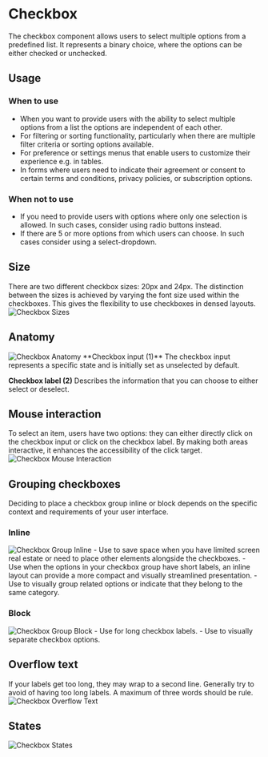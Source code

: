 
<Meta of={ExampleStories} />

# Checkbox
The checkbox component allows users to select multiple options from a predefined list. It represents a binary choice, where the options can be either checked or unchecked.

## Usage

### When to use
- When you want to provide users with the ability to select multiple options from a list the options are independent of each other.
- For filtering or sorting functionality, particularly when there are multiple filter criteria or sorting options available.
- For preference or settings menus that enable users to customize their experience e.g. in tables.
- In forms where users need to indicate their agreement or consent to certain terms and conditions, privacy policies, or subscription options.

### When not to use
- If you need to provide users with options where only one selection is allowed. In such cases, consider using radio buttons instead.
- If there are 5 or more options from which users can choose. In such cases consider using a select-dropdown.

## Size
There are two different checkbox sizes: 20px and 24px. The distinction between the sizes is achieved by varying the font size used within the checkboxes. This gives the flexibility to use checkboxes in densed layouts.
<img src={CheckboxSizes} alt="Checkbox Sizes" />

## Anatomy
<img src={CheckboxAnatomy} alt="Checkbox Anatomy" />
**Checkbox input (1)**
The checkbox input represents a specific state and is initially set as unselected by default.

**Checkbox label (2)**
Describes the information that you can choose to either select or deselect.

## Mouse interaction
To select an item, users have two options: they can either directly click on the checkbox input or click on the checkbox label. By making both areas interactive, it enhances the accessibility of the click target.
<img src={CheckboxMouseInteraction} alt="Checkbox Mouse Interaction" />

## Grouping checkboxes
Deciding to place a checkbox group inline or block depends on the specific context and requirements of your user interface. 

### Inline 
<img src={CheckboxGroupInline} alt="Checkbox Group Inline" />
- Use to save space when you have limited screen real estate or need to place other elements alongside the checkboxes. 
- Use when the options in your checkbox group have short labels, an inline layout can provide a more compact and visually streamlined presentation. 
- Use to visually group related options or indicate that they belong to the same category.

### Block
<img src={CheckboxGroupBlock} alt="Checkbox Group Block" />
- Use for long checkbox labels. 
- Use to visually separate checkbox options.

## Overflow text
If your labels get too long, they may wrap to a second line. Generally try to avoid of having too long labels. A maximum of three words should be rule.
<img src={CheckboxOverflowText} alt="Checkbox Overflow Text" />

## States
<img src={CheckboxStates} alt="Checkbox States" />
